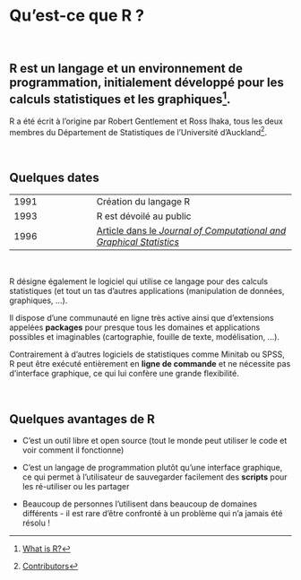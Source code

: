 # Qu'est-ce que R ? {#sec-def-r}

<br>

::: {.callout-tip icon="false"}
## R est un langage et un environnement de programmation, initialement développé pour les calculs statistiques et les graphiques[^def-r-1].
:::

[^def-r-1]: [What is R?](https://www.r-project.org/about.html)

R a été écrit à l'origine par Robert Gentlement et Ross Ihaka, tous les deux membres du Département de Statistiques de l'Université d'Auckland[^def-r-2].

[^def-r-2]: [Contributors](https://www.r-project.org/contributors.html)

<br>

::: {.callout-tip icon="true"}
## Quelques dates

|  |  |
|---------------------|---------------------------------------------------|
| 1991 | Création du langage R |
| 1993 | R est dévoilé au public |
| 1996 | [Article dans le *Journal of Computational and Graphical Statistics*](https://www.stat.auckland.ac.nz/~ihaka/downloads/R-paper.pdf) |
:::

<br>

R désigne également le logiciel qui utilise ce langage pour des calculs statistiques (et tout un tas d'autres applications (manipulation de données, graphiques, ...).

Il dispose d'une communauté en ligne très active ainsi que d'extensions appelées **packages** pour presque tous les domaines et applications possibles et imaginables (cartographie, fouille de texte, modélisation, ...).

Contrairement à d'autres logiciels de statistiques comme Minitab ou SPSS, R peut être exécuté entièrement en **ligne de commande** et ne nécessite pas d'interface graphique, ce qui lui confère une grande flexibilité.

<br>

::: {.callout-tip icon="true"}
## Quelques avantages de R

-   C'est un outil libre et open source (tout le monde peut utiliser le code et voir comment il fonctionne)

-   C'est un langage de programmation plutôt qu'une interface graphique, ce qui permet à l'utilisateur de sauvegarder facilement des **scripts** pour les ré-utiliser ou les partager

-   Beaucoup de personnes l'utilisent dans beaucoup de domaines différents - il est rare d'être confronté à un problème qui n'a jamais été résolu !
:::
